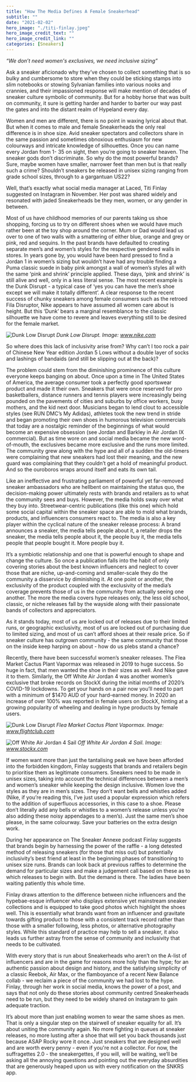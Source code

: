 ```yaml
---
title: "How The Media Defines A Female Sneakerhead"
subtitle: ""
date: "2021-02-02"
hero_image: "./titi-finlay.jpeg"
hero_image_credit_text: ""
hero_image_credit_link: ""
categories: [Sneakers]
---
```


_“We don’t need women's exclusives, we need inclusive sizing”_

Ask a sneaker aficionado why they’ve chosen to collect something that is so bulky and cumbersome to store when they could be sticking stamps into slim notebooks or stowing Sylvanian families into various nooks and crannies, and their impassioned response will make mention of decades of sneaker culture symbolic of community. But for a hobby horse that was built on community, it sure is getting harder and harder to barter our way past the gates and into the distant realm of Hypeland every day.

Women and men are different, there is no point in waxing lyrical about that. But when it comes to male and female Sneakerheads the only real difference is in shoe size. Avid sneaker spectators and collectors share in the same passion and sometimes obnoxious enthusiasm for new colourways and intricate knowledge of silhouettes. Once you can name every Jordan from 1- 35 on sight, then you’re going to sneaker heaven. The sneaker gods don’t discriminate. So why do the most powerful brands? Sure, maybe women have smaller, narrower feet than men but is that really such a crime? Shouldn’t sneakers be released in unisex sizing ranging from grade school sizes, through to a gargantuan US22?

Well, that’s exactly what social media manager at Laced, Titi Finlay suggested on Instagram in November. Her post was shared widely and resonated with jaded Sneakerheads be they men, women, or any gender in between.

Most of us have childhood memories of our parents taking us shoe shopping, forcing us to try on different shoes when we would have much rather been at the toy shop around the corner. Mum or Dad would lead us over to one of two walls with a smattering of either blue, orange and grey or pink, red and sequins. In the past brands have defaulted to creating separate men’s and women’s styles for the respective gendered walls in stores. In years gone by, you would have been hard pressed to find a Jordan 1 in women’s sizing but wouldn’t have had any trouble finding a Puma classic suede in baby pink amongst a wall of women’s styles all with the same ‘pink and shrink’ principle applied. These days, ‘pink and shrink’ is still alive and well, only in a less literal sense. The most recent example is the Dunk Disrupt - a typical case of ‘yes you can have the men’s shoe except we will make it totally different’. A clear response to the recent success of chunky sneakers among female consumers such as the retroed Fila Disruptor, Nike appears to have assumed all women care about is height. But this ‘Dunk’ bears a marginal resemblance to the classic silhouette we have come to revere and leaves everything still to be desired for the female market.

![Dunk Low Disrupt](/picture1.jpg)
*Dunk Low Disrupt. Image: www.nike.com*

So where does this lack of inclusivity arise from? Why can’t I too rock a pair of Chinese New Year edition Jordan 5 Lows without a double layer of socks and lashings of bandaids (and still be slipping out at the back)?

The problem could stem from the diminishing prominence of this culture everyone keeps banging on about. Once upon a time in The United States of America, the average consumer took a perfectly good sportswear product and made it their own. Sneakers that were once reserved for pro basketballers, distance runners and tennis players were increasingly being pounded on the pavements of cities and suburbs by office workers, busy mothers, and the kid next door. Musicians began to lend clout to accessible styles (see RUN DMC’s My Adidas), athletes took the new trend in stride and began promoting their own shoes in humorous television commercials that today are a nostalgic reminder of the beginnings of what would become an expensive obsession (see Jordan and Barkley in Air Jordan IX commercial). But as time wore on and social media became the new word-of-mouth, the exclusives became more exclusive and the runs more limited. The community grew along with the hype and all of a sudden the old-timers were complaining that new sneakers had lost their meaning, and the new guard was complaining that they couldn’t get a hold of meaningful product. And so the ouroboros wraps around itself and eats its own tail.

Like an ineffective and frustrating parliament of powerful yet far-removed sneaker ambassadors who are hellbent on maintaining the status quo, the decision-making power ultimately rests with brands and retailers as to what the community sees and buys. However, the media holds sway over what they buy into. Streetwear-centric publications (like this one) which hold some social capital within the sneaker space are able to mold what brands, products, and influencers consumers react to. The media is also a key player within the cyclical nature of the sneaker release process: A brand announces a sneaker, the media tells people about it, a retailer drops the sneaker, the media tells people about it, the people buy it, the media tells people that people bought it. More people buy it.

It’s a symbiotic relationship and one that is powerful enough to shape and change the culture. So once a publication falls into the habit of only covering stories about the best known influencers and neglect to cover those that are niche, up-and-coming and smaller-scale they do the community a disservice by diminishing it. At one point or another, the exclusivity of the product coupled with the exclusivity of the media’s coverage prevents those of us in the community from actually seeing one another. The more the media covers hype releases only, the less old school, classic, or niche releases fall by the wayside along with their passionate bands of collectors and appreciators.

As it stands today, most of us are locked out of releases due to their limited runs, or geographic exclusivity, most of us are locked out of purchasing due to limited sizing, and most of us can’t afford shoes at their resale price. So if sneaker culture has outgrown community - the same community that those on the inside keep harping on about - how do us plebs stand a chance?

Recently, there have been successful women’s sneaker releases. The Flea Market Cactus Plant Vapormax was released in 2019 to huge success. So huge in fact, that men wanted the shoe in their sizes as well. And Nike gave it to them. Similarly, the Off White Air Jordan 4 was another women’s exclusive that broke records on StockX during the initial months of 2020’s COVID-19 lockdowns. To get your hands on a pair now you’ll need to part with a minimum of $1470 AUD of your hard-earned money. In 2020 an increase of over 100% was reported in female users on StockX, hinting at a growing popularity of wheeling and dealing in hype products by female users.

![Dunk Low Disrupt](/picture2.jpg)
*Flea Market Cactus Plant Vapormax. Image: www.flightclub.com*

![Off White Air Jordan 4 Sail](./picture3.jpg)
*Off White Air Jordan 4 Sail. Image: www.stockx.com*

If women want more than just the tantalising peak we have been afforded into the forbidden kingdom, Finlay suggests that brands and retailers begin to prioritise them as legitimate consumers. Sneakers need to be made in unisex sizes, taking into account the technical differences between a men’s and women’s sneaker while keeping the design inclusive. Women love the styles as they are in men’s sizes. They don’t want bells and whistles added (Nike, if you’re reading this, I’ve just used a popular expression which refers to the addition of superfluous accessories, in this case to a shoe. Please don’t literally add any bells or whistles to a women’s release unless you're also adding these noisy appendages to a men’s). Just the same men’s shoe please, in the same colourway. Save your batteries on the extra design work.

During her appearance on The Sneaker Annexe podcast Finlay suggests that brands begin by harnessing the power of the raffle - a long detested method of releasing sneakers (for those that miss out) but potentially inclusivity’s best friend at least in the beginning phases of transitioning to unisex size runs. Brands can look back at previous raffles to determine the demand for particular sizes and make a judgement call based on these as to which releases to begin with. But the demand is there. The ladies have been waiting patiently this whole time.

Finlay draws attention to the difference between niche influencers and the hypebae-esque influencer who displays extensive yet mainstream sneaker collections and is equipped to take good photos which highlight the shoes well. This is essentially what brands want from an influencer and gravitate towards gifting product to those with a consistent track record rather than those with a smaller following, less photos, or alternative photography styles. While this standard of practice may help to sell a sneaker, it also leads us further astray from the sense of community and inclusivity that needs to be cultivated.

With every story that is run about Sneakerheads who aren’t on the A-list of influencers and are in the game for reasons more holy than the hype; for an authentic passion about design and history, and the satisfying simplicity of a classic Reebok, Air Max, or the flamboyance of a recent New Balance collab - we reclaim a piece of the community we had lost to the hype. Finlay, through her work in social media, knows the power of a post, and says that not only do these stories about community centred Sneakerheads need to be run, but they need to be widely shared on Instagram to gain adequate traction.

It’s about more than just enabling women to wear the same shoes as men. That is only a singular step on the stairwell of sneaker equality for all. It’s about uniting the community again. No more fighting in queues at sneaker releases, no more lusting after a shoe that will set you back thousands just because ASAP Rocky wore it once. Just sneakers that are designed well and are worth every penny - even if you're not a collector. For now, the suffragettes 2.0 - the sneakergettes, if you will, will be waiting, we’ll be asking all the annoying questions and pointing out the everyday absurdities that are generously heaped upon us with every notification on the SNKRS app.
